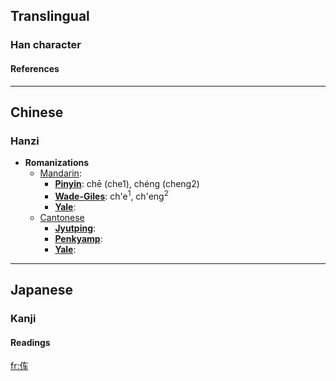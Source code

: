 ==Translingual==
===Han character===
{{Han char|rad=人|as=04|sn=6|four=|canj=人大手 (OKQ)}}
====References====
{{Han ref|kx=0096.121|hdz=10120.041|uh=4F21|ud=20257}}
----

==Chinese==
===Hanzi===


* '''Romanizations'''
** [[Mandarin]]:
*** '''[[Pinyin]]''': chē (che1), chéng (cheng2)
*** '''[[Wade-Giles]]''': ch'e<sup>1</sup>, ch'eng<sup>2</sup>
*** '''[[Yale]]''': 
**[[Cantonese]]
***'''[[Jyutping]]''':
***'''[[Penkyamp]]''': 
***'''[[Yale]]''': 


----
==Japanese==
===Kanji===


{{ja-kanji|grade=|rs=人04}}
====Readings====
{{ja-readings|on=|kun=[[くるま]] (kuruma)}}




[[fr:伡]]